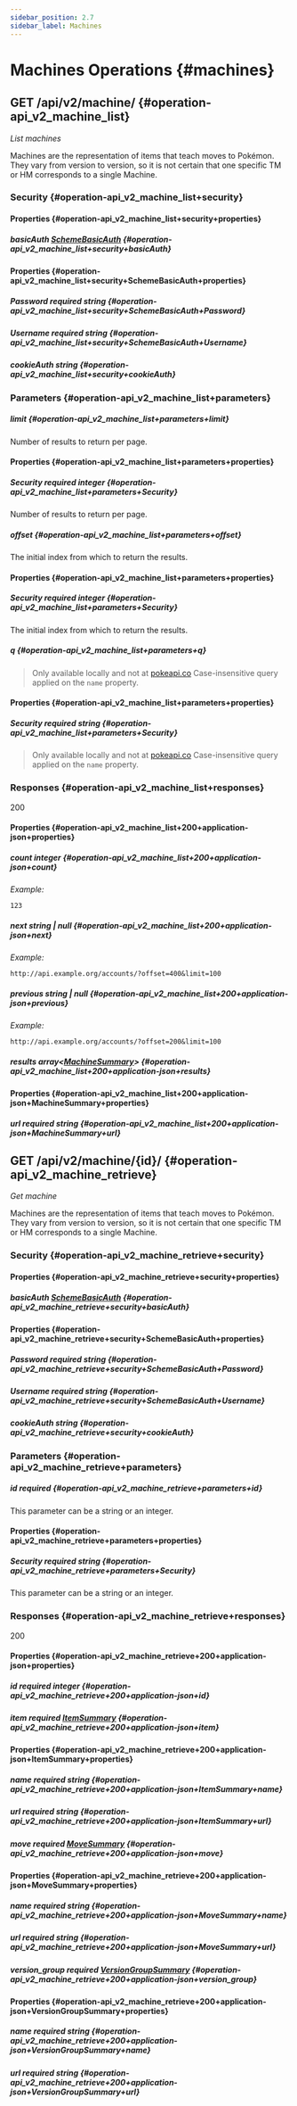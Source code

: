 ```yaml
---
sidebar_position: 2.7
sidebar_label: Machines
---
```




# Machines Operations \{#machines\}

## <Pill variant="primary"><b>GET</b></Pill> /api/v2/machine/ \{#operation-api_v2_machine_list\}

_List machines_

Machines are the representation of items that teach moves to Pokémon. They vary from version to version, so it is not certain that one specific TM or HM corresponds to a single Machine.

<Section>

<SectionTitle slot="title" borderVariant="default" paddingVariant="default">

### Security \{#operation-api_v2_machine_list+security\}

</SectionTitle>

<SectionContent slot="content" borderVariant="default" paddingVariant="default">

<Section>

<SectionTitle slot="title" borderVariant="none" paddingVariant="default">

#### Properties \{#operation-api_v2_machine_list+security+properties\}

</SectionTitle>

<SectionContent slot="content" borderVariant="all" paddingVariant="default">

##### basicAuth <Pill variant="info"><a href="#operation-api_v2_machine_list+security+SchemeBasicAuth">SchemeBasicAuth</a></Pill> \{#operation-api_v2_machine_list+security+basicAuth\}

<ExpandableSection title="SchemeBasicAuth" id="operation-api_v2_machine_list+security+SchemeBasicAuth">

#### Properties \{#operation-api_v2_machine_list+security+SchemeBasicAuth+properties\}

<SectionContent slot="content" borderVariant="all" paddingVariant="default">

##### Password <Pill variant="warning">required</Pill> <Pill variant="info">string</Pill> \{#operation-api_v2_machine_list+security+SchemeBasicAuth+Password\}

</SectionContent>

<SectionContent slot="content" borderVariant="all" paddingVariant="default">

##### Username <Pill variant="warning">required</Pill> <Pill variant="info">string</Pill> \{#operation-api_v2_machine_list+security+SchemeBasicAuth+Username\}

</SectionContent>

</ExpandableSection>

</SectionContent>

<SectionContent slot="content" borderVariant="all" paddingVariant="default">

##### cookieAuth <Pill variant="info">string</Pill> \{#operation-api_v2_machine_list+security+cookieAuth\}

</SectionContent>

</Section>

</SectionContent>

</Section>

<Section>

<SectionTitle slot="title" borderVariant="default" paddingVariant="default">

### Parameters \{#operation-api_v2_machine_list+parameters\}

</SectionTitle>

<SectionContent slot="content" borderVariant="all" paddingVariant="default">

##### limit \{#operation-api_v2_machine_list+parameters+limit\}

Number of results to return per page.

<Section>

<SectionTitle slot="title" borderVariant="none" paddingVariant="default">

#### Properties \{#operation-api_v2_machine_list+parameters+properties\}

</SectionTitle>

<SectionContent slot="content" borderVariant="all" paddingVariant="default">

##### Security <Pill variant="warning">required</Pill> <Pill variant="info">integer</Pill> \{#operation-api_v2_machine_list+parameters+Security\}

Number of results to return per page.

</SectionContent>

</Section>

</SectionContent>

<SectionContent slot="content" borderVariant="all" paddingVariant="default">

##### offset \{#operation-api_v2_machine_list+parameters+offset\}

The initial index from which to return the results.

<Section>

<SectionTitle slot="title" borderVariant="none" paddingVariant="default">

#### Properties \{#operation-api_v2_machine_list+parameters+properties\}

</SectionTitle>

<SectionContent slot="content" borderVariant="all" paddingVariant="default">

##### Security <Pill variant="warning">required</Pill> <Pill variant="info">integer</Pill> \{#operation-api_v2_machine_list+parameters+Security\}

The initial index from which to return the results.

</SectionContent>

</Section>

</SectionContent>

<SectionContent slot="content" borderVariant="all" paddingVariant="default">

##### q \{#operation-api_v2_machine_list+parameters+q\}

> Only available locally and not at [pokeapi.co](https://pokeapi.co/docs/v2)
Case-insensitive query applied on the `name` property. 

<Section>

<SectionTitle slot="title" borderVariant="none" paddingVariant="default">

#### Properties \{#operation-api_v2_machine_list+parameters+properties\}

</SectionTitle>

<SectionContent slot="content" borderVariant="all" paddingVariant="default">

##### Security <Pill variant="warning">required</Pill> <Pill variant="info">string</Pill> \{#operation-api_v2_machine_list+parameters+Security\}

> Only available locally and not at [pokeapi.co](https://pokeapi.co/docs/v2)
Case-insensitive query applied on the `name` property. 

</SectionContent>

</Section>

</SectionContent>

</Section>

<TabbedSection>

<SectionTitle slot="title" borderVariant="none" paddingVariant="none">

### Responses \{#operation-api_v2_machine_list+responses\}

</SectionTitle>

<SectionTab slot="tab" id="operation-api_v2_machine_list+200+application-json">

200

</SectionTab>

<SectionContent slot="content" borderVariant="default" paddingVariant="default" id="operation-api_v2_machine_list+200+application-json">

<Section>

<SectionTitle slot="title" borderVariant="none" paddingVariant="default">

#### Properties \{#operation-api_v2_machine_list+200+application-json+properties\}

</SectionTitle>

<SectionContent slot="content" borderVariant="all" paddingVariant="default">

##### count <Pill variant="info">integer</Pill> \{#operation-api_v2_machine_list+200+application-json+count\}

_Example:_

```
123
```

</SectionContent>

<SectionContent slot="content" borderVariant="all" paddingVariant="default">

##### next <Pill variant="info">string | null</Pill> \{#operation-api_v2_machine_list+200+application-json+next\}

_Example:_

```
http://api.example.org/accounts/?offset=400&limit=100
```

</SectionContent>

<SectionContent slot="content" borderVariant="all" paddingVariant="default">

##### previous <Pill variant="info">string | null</Pill> \{#operation-api_v2_machine_list+200+application-json+previous\}

_Example:_

```
http://api.example.org/accounts/?offset=200&limit=100
```

</SectionContent>

<SectionContent slot="content" borderVariant="all" paddingVariant="default">

##### results <Pill variant="info">array&lt;<a href="#operation-api_v2_machine_list+200+application-json+MachineSummary">MachineSummary</a>&gt;</Pill> \{#operation-api_v2_machine_list+200+application-json+results\}

<ExpandableSection title="MachineSummary" id="operation-api_v2_machine_list+200+application-json+MachineSummary">

#### Properties \{#operation-api_v2_machine_list+200+application-json+MachineSummary+properties\}

<SectionContent slot="content" borderVariant="all" paddingVariant="default">

##### url <Pill variant="warning">required</Pill> <Pill variant="info">string</Pill> \{#operation-api_v2_machine_list+200+application-json+MachineSummary+url\}

</SectionContent>

</ExpandableSection>

</SectionContent>

</Section>

</SectionContent>

</TabbedSection>

## <Pill variant="primary"><b>GET</b></Pill> /api/v2/machine/\{id\}/ \{#operation-api_v2_machine_retrieve\}

_Get machine_

Machines are the representation of items that teach moves to Pokémon. They vary from version to version, so it is not certain that one specific TM or HM corresponds to a single Machine.

<Section>

<SectionTitle slot="title" borderVariant="default" paddingVariant="default">

### Security \{#operation-api_v2_machine_retrieve+security\}

</SectionTitle>

<SectionContent slot="content" borderVariant="default" paddingVariant="default">

<Section>

<SectionTitle slot="title" borderVariant="none" paddingVariant="default">

#### Properties \{#operation-api_v2_machine_retrieve+security+properties\}

</SectionTitle>

<SectionContent slot="content" borderVariant="all" paddingVariant="default">

##### basicAuth <Pill variant="info"><a href="#operation-api_v2_machine_retrieve+security+SchemeBasicAuth">SchemeBasicAuth</a></Pill> \{#operation-api_v2_machine_retrieve+security+basicAuth\}

<ExpandableSection title="SchemeBasicAuth" id="operation-api_v2_machine_retrieve+security+SchemeBasicAuth">

#### Properties \{#operation-api_v2_machine_retrieve+security+SchemeBasicAuth+properties\}

<SectionContent slot="content" borderVariant="all" paddingVariant="default">

##### Password <Pill variant="warning">required</Pill> <Pill variant="info">string</Pill> \{#operation-api_v2_machine_retrieve+security+SchemeBasicAuth+Password\}

</SectionContent>

<SectionContent slot="content" borderVariant="all" paddingVariant="default">

##### Username <Pill variant="warning">required</Pill> <Pill variant="info">string</Pill> \{#operation-api_v2_machine_retrieve+security+SchemeBasicAuth+Username\}

</SectionContent>

</ExpandableSection>

</SectionContent>

<SectionContent slot="content" borderVariant="all" paddingVariant="default">

##### cookieAuth <Pill variant="info">string</Pill> \{#operation-api_v2_machine_retrieve+security+cookieAuth\}

</SectionContent>

</Section>

</SectionContent>

</Section>

<Section>

<SectionTitle slot="title" borderVariant="default" paddingVariant="default">

### Parameters \{#operation-api_v2_machine_retrieve+parameters\}

</SectionTitle>

<SectionContent slot="content" borderVariant="all" paddingVariant="default">

##### id <Pill variant="warning">required</Pill> \{#operation-api_v2_machine_retrieve+parameters+id\}

This parameter can be a string or an integer.

<Section>

<SectionTitle slot="title" borderVariant="none" paddingVariant="default">

#### Properties \{#operation-api_v2_machine_retrieve+parameters+properties\}

</SectionTitle>

<SectionContent slot="content" borderVariant="all" paddingVariant="default">

##### Security <Pill variant="warning">required</Pill> <Pill variant="info">string</Pill> \{#operation-api_v2_machine_retrieve+parameters+Security\}

This parameter can be a string or an integer.

</SectionContent>

</Section>

</SectionContent>

</Section>

<TabbedSection>

<SectionTitle slot="title" borderVariant="none" paddingVariant="none">

### Responses \{#operation-api_v2_machine_retrieve+responses\}

</SectionTitle>

<SectionTab slot="tab" id="operation-api_v2_machine_retrieve+200+application-json">

200

</SectionTab>

<SectionContent slot="content" borderVariant="default" paddingVariant="default" id="operation-api_v2_machine_retrieve+200+application-json">

<Section>

<SectionTitle slot="title" borderVariant="none" paddingVariant="default">

#### Properties \{#operation-api_v2_machine_retrieve+200+application-json+properties\}

</SectionTitle>

<SectionContent slot="content" borderVariant="all" paddingVariant="default">

##### id <Pill variant="warning">required</Pill> <Pill variant="info">integer</Pill> \{#operation-api_v2_machine_retrieve+200+application-json+id\}

</SectionContent>

<SectionContent slot="content" borderVariant="all" paddingVariant="default">

##### item <Pill variant="warning">required</Pill> <Pill variant="info"><a href="#operation-api_v2_machine_retrieve+200+application-json+ItemSummary">ItemSummary</a></Pill> \{#operation-api_v2_machine_retrieve+200+application-json+item\}

<ExpandableSection title="ItemSummary" id="operation-api_v2_machine_retrieve+200+application-json+ItemSummary">

#### Properties \{#operation-api_v2_machine_retrieve+200+application-json+ItemSummary+properties\}

<SectionContent slot="content" borderVariant="all" paddingVariant="default">

##### name <Pill variant="warning">required</Pill> <Pill variant="info">string</Pill> \{#operation-api_v2_machine_retrieve+200+application-json+ItemSummary+name\}

</SectionContent>

<SectionContent slot="content" borderVariant="all" paddingVariant="default">

##### url <Pill variant="warning">required</Pill> <Pill variant="info">string</Pill> \{#operation-api_v2_machine_retrieve+200+application-json+ItemSummary+url\}

</SectionContent>

</ExpandableSection>

</SectionContent>

<SectionContent slot="content" borderVariant="all" paddingVariant="default">

##### move <Pill variant="warning">required</Pill> <Pill variant="info"><a href="#operation-api_v2_machine_retrieve+200+application-json+MoveSummary">MoveSummary</a></Pill> \{#operation-api_v2_machine_retrieve+200+application-json+move\}

<ExpandableSection title="MoveSummary" id="operation-api_v2_machine_retrieve+200+application-json+MoveSummary">

#### Properties \{#operation-api_v2_machine_retrieve+200+application-json+MoveSummary+properties\}

<SectionContent slot="content" borderVariant="all" paddingVariant="default">

##### name <Pill variant="warning">required</Pill> <Pill variant="info">string</Pill> \{#operation-api_v2_machine_retrieve+200+application-json+MoveSummary+name\}

</SectionContent>

<SectionContent slot="content" borderVariant="all" paddingVariant="default">

##### url <Pill variant="warning">required</Pill> <Pill variant="info">string</Pill> \{#operation-api_v2_machine_retrieve+200+application-json+MoveSummary+url\}

</SectionContent>

</ExpandableSection>

</SectionContent>

<SectionContent slot="content" borderVariant="all" paddingVariant="default">

##### version_group <Pill variant="warning">required</Pill> <Pill variant="info"><a href="#operation-api_v2_machine_retrieve+200+application-json+VersionGroupSummary">VersionGroupSummary</a></Pill> \{#operation-api_v2_machine_retrieve+200+application-json+version_group\}

<ExpandableSection title="VersionGroupSummary" id="operation-api_v2_machine_retrieve+200+application-json+VersionGroupSummary">

#### Properties \{#operation-api_v2_machine_retrieve+200+application-json+VersionGroupSummary+properties\}

<SectionContent slot="content" borderVariant="all" paddingVariant="default">

##### name <Pill variant="warning">required</Pill> <Pill variant="info">string</Pill> \{#operation-api_v2_machine_retrieve+200+application-json+VersionGroupSummary+name\}

</SectionContent>

<SectionContent slot="content" borderVariant="all" paddingVariant="default">

##### url <Pill variant="warning">required</Pill> <Pill variant="info">string</Pill> \{#operation-api_v2_machine_retrieve+200+application-json+VersionGroupSummary+url\}

</SectionContent>

</ExpandableSection>

</SectionContent>

</Section>

</SectionContent>

</TabbedSection>